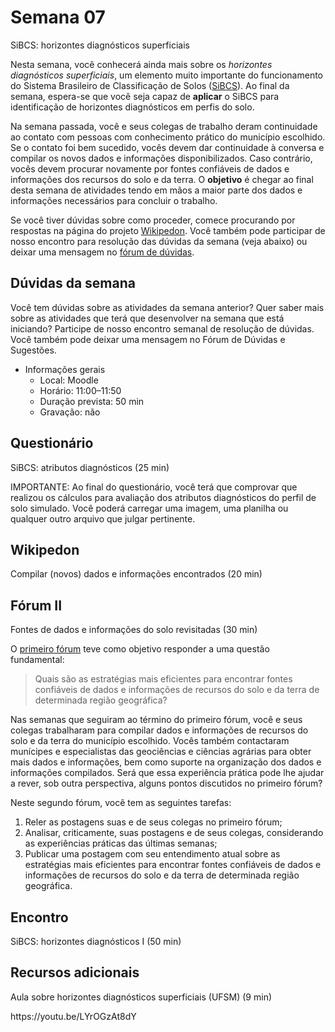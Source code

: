 # Semana 07

SiBCS: horizontes diagnósticos superficiais

Nesta semana, você conhecerá ainda mais sobre os _horizontes diagnósticos superficiais_, um elemento muito importante do funcionamento do Sistema Brasileiro de Classificação de Solos ([SiBCS](https://www.embrapa.br/en/solos/sibcs)). Ao final da semana, espera-se que você seja capaz de __aplicar__ o SiBCS para identificação de horizontes diagnósticos em perfis do solo.

Na semana passada, você e seus colegas de trabalho deram continuidade ao contato com pessoas com conhecimento prático do município escolhido. Se o contato foi bem sucedido, vocês devem dar continuidade à conversa e compilar os novos dados e informações disponibilizados. Caso contrário, vocês devem procurar novamente por fontes confiáveis de dados e informações dos recursos do solo e da terra. O __objetivo__ é chegar ao final desta semana de atividades tendo em mãos a maior parte dos dados e informações necessários para concluir o trabalho.

Se você tiver dúvidas sobre como proceder, comece procurando por respostas na página do projeto [Wikipedon](https://pt.wikiversity.org/wiki/Wikipedon). Você também pode participar de nosso encontro para resolução das dúvidas da semana (veja abaixo) ou deixar uma mensagem no [fórum de dúvidas](https://moodle.utfpr.edu.br/mod/forum/view.php?id=573329).

## Dúvidas da semana

Você tem dúvidas sobre as atividades da semana anterior? Quer saber mais sobre as atividades que terá que desenvolver na semana que está iniciando? Participe de nosso encontro semanal de resolução de dúvidas. Você também pode deixar uma mensagem no Fórum de Dúvidas e Sugestões.

* Informações gerais
  * Local: Moodle
  * Horário: 11:00–11:50
  * Duração prevista: 50 min
  * Gravação: não

## Questionário

SiBCS: atributos diagnósticos (25 min)

IMPORTANTE: Ao final do questionário, você terá que comprovar que realizou os cálculos para avaliação dos atributos diagnósticos do perfil de solo simulado. Você poderá carregar uma imagem, uma planilha ou qualquer outro arquivo que julgar pertinente.

## Wikipedon

Compilar (novos) dados e informações encontrados (20 min)
<!-- Avaliar evolução do material na página de rascunho de teste -->

## Fórum II

Fontes de dados e informações do solo revisitadas (30 min)
<!-- Entrega: uma semana -->
<!-- Limite: duas semanas -->

O [primeiro fórum](https://moodle.utfpr.edu.br/mod/forum/view.php?id=549655) teve como objetivo responder a uma questão fundamental:

> Quais são as estratégias mais eficientes para encontrar fontes confiáveis de dados e informações de recursos do solo e da terra de determinada região geográfica?

Nas semanas que seguiram ao término do primeiro fórum, você e seus colegas trabalharam para compilar dados e informações de recursos do solo e da terra do município escolhido. Vocês também contactaram munícipes e especialistas das geociências e ciências agrárias para obter mais dados e informações, bem como suporte na organização dos dados e informações compilados. Será que essa experiência prática pode lhe ajudar a rever, sob outra perspectiva, alguns pontos discutidos no primeiro fórum?

Neste segundo fórum, você tem as seguintes tarefas:

1. Reler as postagens suas e de seus colegas no primeiro fórum;
1. Analisar, criticamente, suas postagens e de seus colegas, considerando as experiências práticas das últimas semanas;
1. Publicar uma postagem com seu entendimento atual sobre as estratégias mais eficientes para encontrar fontes confiáveis de dados e informações de recursos do solo e da terra de determinada região geográfica.

## Encontro

SiBCS: horizontes diagnósticos I (50 min)
<!-- Aula prática -->

## Recursos adicionais

Aula sobre horizontes diagnósticos superficiais (UFSM) (9 min)

https://youtu.be/LYrOGzAt8dY

